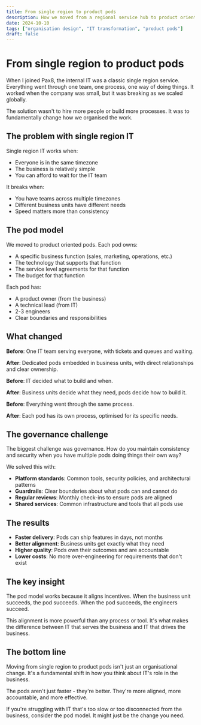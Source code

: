 ```yaml
---
title: From single region to product pods
description: How we moved from a regional service hub to product oriented pods with worldwide coverage
date: 2024-10-10
tags: ["organisation design", "IT transformation", "product pods"]
draft: false
---
```


# From single region to product pods

When I joined Pax8, the internal IT was a classic single region service. Everything went through one team, one process, one way of doing things. It worked when the company was small, but it was breaking as we scaled globally.

The solution wasn't to hire more people or build more processes. It was to fundamentally change how we organised the work.

## The problem with single region IT

Single region IT works when:
- Everyone is in the same timezone
- The business is relatively simple
- You can afford to wait for the IT team

It breaks when:
- You have teams across multiple timezones
- Different business units have different needs
- Speed matters more than consistency

## The pod model

We moved to product oriented pods. Each pod owns:
- A specific business function (sales, marketing, operations, etc.)
- The technology that supports that function
- The service level agreements for that function
- The budget for that function

Each pod has:
- A product owner (from the business)
- A technical lead (from IT)
- 2-3 engineers
- Clear boundaries and responsibilities

## What changed

**Before**: One IT team serving everyone, with tickets and queues and waiting.

**After**: Dedicated pods embedded in business units, with direct relationships and clear ownership.

**Before**: IT decided what to build and when.

**After**: Business units decide what they need, pods decide how to build it.

**Before**: Everything went through the same process.

**After**: Each pod has its own process, optimised for its specific needs.

## The governance challenge

The biggest challenge was governance. How do you maintain consistency and security when you have multiple pods doing things their own way?

We solved this with:
- **Platform standards**: Common tools, security policies, and architectural patterns
- **Guardrails**: Clear boundaries about what pods can and cannot do
- **Regular reviews**: Monthly check-ins to ensure pods are aligned
- **Shared services**: Common infrastructure and tools that all pods use

## The results

- **Faster delivery**: Pods can ship features in days, not months
- **Better alignment**: Business units get exactly what they need
- **Higher quality**: Pods own their outcomes and are accountable
- **Lower costs**: No more over-engineering for requirements that don't exist

## The key insight

The pod model works because it aligns incentives. When the business unit succeeds, the pod succeeds. When the pod succeeds, the engineers succeed.

This alignment is more powerful than any process or tool. It's what makes the difference between IT that serves the business and IT that drives the business.

## The bottom line

Moving from single region to product pods isn't just an organisational change. It's a fundamental shift in how you think about IT's role in the business.

The pods aren't just faster - they're better. They're more aligned, more accountable, and more effective.

If you're struggling with IT that's too slow or too disconnected from the business, consider the pod model. It might just be the change you need.
